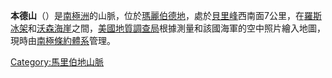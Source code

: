 {{Coord|85|31|S|140|12|W|source:GNIS|display=title}}

'''本德山'''（{{lang-en|Bender Mountains}}）是[[南極洲|南極洲]]的山脈，位於[[瑪麗伯德地|瑪麗伯德地]]，處於[[貝里峰|貝里峰]]西南面7公里，在[[羅斯冰架|羅斯冰架]]和[[沃森海崖|沃森海崖]]之間，[[美國地質調查局|美國地質調查局]]根據測量和該國海軍的空中照片繪入地圖，現時由[[南極條約體系|南極條約體系]]管理。

{{DEFAULTSORT:Bender Mountains}}
[[Category:馬里伯地山脈|Category:馬里伯地山脈]]


{{MarieByrdLand-geo-stub}}